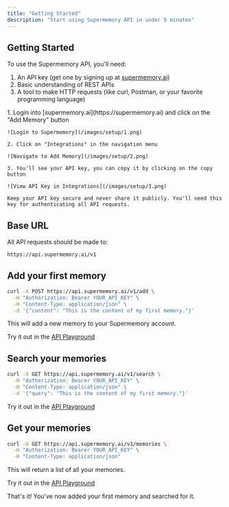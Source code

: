 ```yaml
---
title: "Getting Started"
description: "Start using Supermemory API in under 5 minutes"
---
```


## Getting Started

To use the Supermemory API, you'll need:

1. An API key (get one by signing up at [supermemory.ai](https://supermemory.ai))
2. Basic understanding of REST APIs
3. A tool to make HTTP requests (like curl, Postman, or your favorite programming language)

<AccordionGroup>
  <Accordion icon="key" title="Getting Your API Key">
    1. Login into [supermemory.ai](https://supermemory.ai) and click on the "Add Memory" button

    ![Login to Supermemory](/images/setup/1.png)

    2. Click on "Integrations" in the navigation menu

    ![Navigate to Add Memory](/images/setup/2.png)

    3. You'll see your API key, you can copy it by clicking on the copy button

    ![View API Key in Integrations](/images/setup/3.png)

    Keep your API key secure and never share it publicly. You'll need this key for authenticating all API requests.

  </Accordion>
</AccordionGroup>

## Base URL

All API requests should be made to:

```
https://api.supermemory.ai/v1
```

## Add your first memory

```bash
curl -X POST https://api.supermemory.ai/v1/add \
  -H "Authorization: Bearer YOUR_API_KEY" \
  -H "Content-Type: application/json" \
  -d '{"content": "This is the content of my first memory."}'
```

This will add a new memory to your Supermemory account.

Try it out in the [API Playground](/api-reference/endpoints/add-new-content)

## Search your memories

```bash
curl -X GET https://api.supermemory.ai/v1/search \
  -H "Authorization: Bearer YOUR_API_KEY" \
  -H "Content-Type: application/json" \
  -d '{"query": "This is the content of my first memory."}'
```

Try it out in the [API Playground](/api-reference/endpoints/search-content)

## Get your memories

```bash
curl -X GET https://api.supermemory.ai/v1/memories \
  -H "Authorization: Bearer YOUR_API_KEY" \
  -H "Content-Type: application/json"
```

This will return a list of all your memories.

Try it out in the [API Playground](/api-reference/endpoints/list-memories)

That's it! You've now added your first memory and searched for it.
